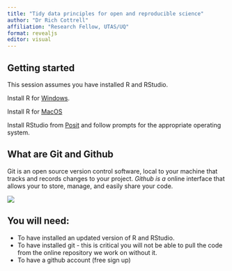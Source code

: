 ```yaml
---
title: "Tidy data principles for open and reproducible science"
author: "Dr Rich Cottrell"
affiliation: "Research Fellow, UTAS/UQ"
format: revealjs
editor: visual
---
```


## Getting started

This session assumes you have installed R and RStudio.

Install R for [Windows](https://cran.r-project.org/bin/windows/base/).

Install R for [MacOS](https://cran.r-project.org/bin/macosx/)

Install RStudio from [Posit](https://posit.co/download/rstudio-desktop/) and follow prompts for the appropriate operating system.

## What are Git and Github

Git is an open source version control software, local to your machine that tracks and records changes to your project. *Github is a* online interface that allows your to store, manage, and easily share your code.

![](figures/icons/git-github.png)

## You will need:

-   To have installed an updated version of R and RStudio.
-   To have installed git - this is critical you will not be able to pull the code from the online repository we work on without it.
-   To have a github account (free sign up)
